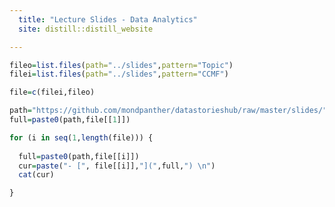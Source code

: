 ```yaml
---
  title: "Lecture Slides - Data Analytics" 
  site: distill::distill_website

---
```




```r

fileo=list.files(path="../slides",pattern="Topic")
filei=list.files(path="../slides",pattern="CCMF")

file=c(filei,fileo)

path="https://github.com/mondpanther/datastorieshub/raw/master/slides/"
full=paste0(path,file[[1]])


```

```r

for (i in seq(1,length(file))) {
  
  full=paste0(path,file[[i]])
  cur=paste("- [", file[[i]],"](",full,") \n")
  cat(cur)

}
```
